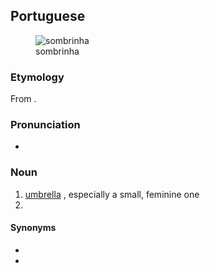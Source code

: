 ==Portuguese==
[[File:E Phillips Fox - The green parasol, 1912.jpg|thumb|sombrinha]]

===Etymology===
From {{af|pt|sombra|t1=shade; shadow|-inho|alt2=-inha}}.

===Pronunciation===
{{pt-IPA}}
* {{hyph|pt|som|bri|nha}}

===Noun===
{{pt-noun|f}}

# [[umbrella]] {{gloss|cloth-covered frame used for protection against rain or sunlight}}, especially a small, feminine one
# {{diminutive of|pt|sombra}}

====Synonyms====
* {{l|pt|umbela}}
* {{l|pt|guarda-chuva}}